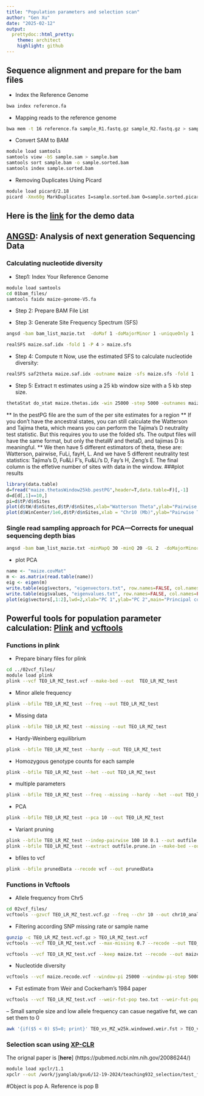 ```yaml
---
title: "Population parameters and selection scan"
author: "Gen Xu"
date: "2025-02-12"
output:
  prettydoc::html_pretty:
    theme: architect
    highlight: github
---
```


## Sequence alignment and prepare for the bam files

- Index the Reference Genome

```bash
bwa index reference.fa
```

- Mapping reads to the reference genome
```bash
bwa mem -t 16 reference.fa sample_R1.fastq.gz sample_R2.fastq.gz > sample.sam
```

- Convert SAM to BAM
```bash
module load samtools
samtools view -bS sample.sam > sample.bam
samtools sort sample.bam -o sample.sorted.bam
samtools index sample.sorted.bam
```

- Removing Duplicates Using Picard
```bash
module load picard/2.18
picard -Xmx60g MarkDuplicates I=sample.sorted.bam O=sample.sorted.picard.bam M=sample.sorted.picard.matrics AS=true 
```

## Here is the [**link**](https://app.globus.org/file-manager?origin_id=02e69d09-39f8-44f8-be56-ef476410cc89&origin_path=%2F) for the demo data
## [**ANGSD**](https://www.popgen.dk/angsd/index.php/ANGSD): Analysis of next generation Sequencing Data
### Calculating nucleotide diversity
- Step1: Index Your Reference Genome
```bash
module load samtools
cd 01bam_files/
samtools faidx maize-genome-V5.fa
```
- Step 2: Prepare BAM File List

- Step 3: Generate Site Frequency Spectrum (SFS)
```bash
angsd -bam bam_list_mazie.txt  -doMaf 1 -doMajorMinor 1 -uniqueOnly 1 -minMapQ 30 -minQ 20 -minInd 6 -doSaf 1 -anc maize-genome-V5.fa -GL 2 -out maize -P 4

realSFS maize.saf.idx -fold 1 -P 4 > maize.sfs
```
- Step 4: Compute π
Now, use the estimated SFS to calculate nucleotide diversity:
```bash
realSFS saf2theta maize.saf.idx -outname maize -sfs maize.sfs -fold 1 -P 4
```

- Step 5: Extract π estimates using a 25 kb window size with a 5 kb step size.
```bash
thetaStat do_stat maize.thetas.idx -win 25000 -step 5000 -outnames maize.thetasWindow25kb
```
** In the pestPG file are the sum of the per site estimates for a region
** If you don't have the ancestral states, you can still calculate the Watterson and Tajima theta, which means you can perform the Tajima's D neutrality test statistic. But this requires you to use the folded sfs. The output files will have the same format, but only the thetaW and thetaD, and tajimas D is meaningful.
** We then have 5 different estimators of theta, these are: Watterson, pairwise, FuLi, fayH, L. And we have 5 different neutrality test statistics: Tajima's D, Fu&Li F's, Fu&Li's D, Fay's H, Zeng's E. The final column is the effetive number of sites with data in the window.
###plot results
```r
library(data.table)
d=fread("maize.thetasWindow25kb.pestPG",header=T,data.table=F)[,-1]
d=d[d[,1]==10,]
pi=d$tP/d$nSites
plot(d$tW/d$nSites,d$tP/d$nSites,xlab="Watterson Theta",ylab="Pairwise Theta",pch=16,col=adjustcolor("blue",alpha.f = 0.5),pch=16)
plot(d$WinCenter/1e6,d$tP/d$nSites,xlab = "Chr10 (Mb)",ylab="Pairwise Theta")
```

### Single read sampling approach for PCA---Corrects for unequal sequencing depth bias
```bash
angsd -bam bam_list_mazie.txt -minMapQ 30 -minQ 20 -GL 2  -doMajorMinor 1 -doMaf 1 -SNP_pval 2e-6 -doIBS 1 -doCounts 1 -doCov 1 -makeMatrix 1 -minMaf 0.05 -out maize -P 4
```
- plot PCA
```r
name <- "maize.covMat"
m <- as.matrix(read.table(name))
eig <- eigen(m)
write.table(eig$vectors, "eigenvectors.txt", row.names=FALSE, col.names=FALSE, quote=FALSE)
write.table(eig$values, "eigenvalues.txt", row.names=FALSE, col.names=FALSE, quote=FALSE)
plot(eig$vectors[,1:2],lwd=2,xlab="PC 1",ylab="PC 2",main="Principal components",col="darkgreen",pch=16,las=1,cex=2)
```

## Powerful tools for population parameter calculation: [**Plink**](https://www.cog-genomics.org/plink/1.9/) and [**vcftools**](https://vcftools.github.io/man_latest.html)
### Functions in plink
- Prepare binary files for plink
```bash
cd ../02vcf_files/
module load plink
plink --vcf TEO_LR_MZ_test.vcf --make-bed --out  TEO_LR_MZ_test
```
- Minor allele frequency
```bash
plink --bfile TEO_LR_MZ_test --freq --out TEO_LR_MZ_test
```
- Missing data
```bash
plink --bfile TEO_LR_MZ_test --missing --out TEO_LR_MZ_test
```
- Hardy-Weinberg equilibrium
```bash
plink --bfile TEO_LR_MZ_test --hardy --out TEO_LR_MZ_test
```
- Homozygous genotype counts for each sample
```bash
plink --bfile TEO_LR_MZ_test --het --out TEO_LR_MZ_test
```
- multiple parameters
```bash
plink --bfile TEO_LR_MZ_test --freq --missing --hardy --het --out TEO_LR_MZ_test
```

- PCA
```bash
plink --bfile TEO_LR_MZ_test --pca 10 --out TEO_LR_MZ_test
```
- Variant pruning
```bash
plink --bfile TEO_LR_MZ_test --indep-pairwise 100 10 0.1 --out outfile
plink --bfile TEO_LR_MZ_test --extract outfile.prune.in --make-bed --out prunedData
```
- bfiles to vcf
```bash
plink --bfile prunedData --recode vcf --out prunedData
```
### Functions in Vcftools
- Allele frequency from Chr5
```bash
cd 02vcf_files/
vcftools --gzvcf TEO_LR_MZ_test.vcf.gz --freq --chr 10 --out chr10_analysis
```
- Filtering according SNP missing rate or sample name
```bash
gunzip -c TEO_LR_MZ_test.vcf.gz > TEO_LR_MZ_test.vcf
vcftools --vcf TEO_LR_MZ_test.vcf --max-missing 0.7 --recode --out TEO_LR_MZ_test_miss03

vcftools --vcf TEO_LR_MZ_test.vcf --keep maize.txt --recode --out maize
```

- Nucleotide diversity
```bash
vcftools --vcf maize.recode.vcf --window-pi 25000 --window-pi-step 5000 --out MZ_test
```
- Fst estimate from Weir and Cockerham’s 1984 paper
```bash
vcftools --vcf TEO_LR_MZ_test.vcf --weir-fst-pop teo.txt --weir-fst-pop maize.txt --fst-window-size 25000 --fst-window-step 5000 --out TEO_vs_MZ_w25k
```
-- Small sample size and low allele frequency can casue negative fst, we can set them to 0
```bash
awk '{if($5 < 0) $5=0; print}' TEO_vs_MZ_w25k.windowed.weir.fst > TEO_vs_MZ_w25k.windowed_fixed.fst
```

### Selection scan using [**XP-CLR**](https://github.com/hardingnj/xpclr)
The orignal paper is [**here**] (https://pubmed.ncbi.nlm.nih.gov/20086244/)
```bash
module load xpclr/1.1
xpclr --out /work/jyanglab/gxu6/12-19-2024/teaching932_selection/test_files/02vcf_files/TEO_MZ_Chr10 --input TEO_LR_MZ_test.vcf --format vcf --samplesA maize.txt --samplesB teo.txt --chr 10 --ld 0.7 --start 98000000 --stop 105000000 --maxsnps 200 --minsnps 200 --size 25000 --step 5000
```
#Object is pop A. Reference is pop B
